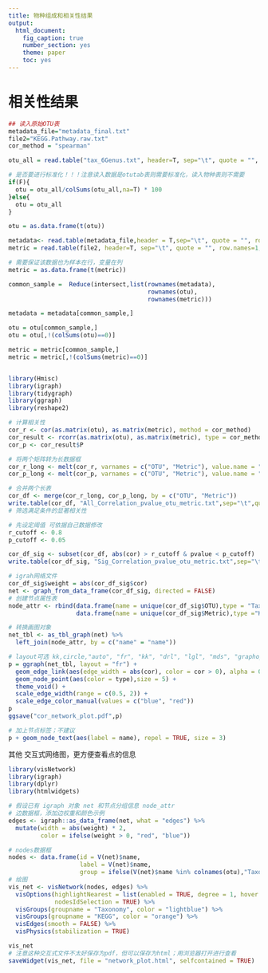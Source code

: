 ```yaml
---
title: 物种组成和相关性结果
output:
  html_document: 
    fig_caption: true
    number_section: yes
    theme: paper
    toc: yes
---
```


# 相关性结果

```r
## 读入原始OTU表
metadata_file="metadata_final.txt"
file2="KEGG.Pathway.raw.txt"
cor_method = "spearman"

otu_all = read.table("tax_6Genus.txt", header=T, sep="\t", quote = "", row.names=1, comment.char="")

# 是否要进行标准化！！！注意读入数据是otutab表则需要标准化，读入物种表则不需要
if(F){
  otu = otu_all/colSums(otu_all,na=T) * 100
}else{
  otu = otu_all
}

otu = as.data.frame(t(otu))

metadata<- read.table(metadata_file,header = T,sep="\t", quote = "", row.names=1, comment.char="")
metric = read.table(file2, header=T, sep="\t", quote = "", row.names=1, comment.char="")

# 需要保证该数据也为样本在行，变量在列
metric = as.data.frame(t(metric))

common_sample =  Reduce(intersect,list(rownames(metadata),
                                       rownames(otu),
                                       rownames(metric)))

metadata = metadata[common_sample,]

otu = otu[common_sample,]
otu = otu[,!(colSums(otu)==0)]

metric = metric[common_sample,]
metric = metric[,!(colSums(metric)==0)]


library(Hmisc) 
library(igraph)
library(tidygraph)
library(ggraph)
library(reshape2)

# 计算相关性
cor_r <- cor(as.matrix(otu), as.matrix(metric), method = cor_method)
cor_result <- rcorr(as.matrix(otu), as.matrix(metric), type = cor_method)
cor_p <- cor_result$P  

# 将两个矩阵转为长数据框
cor_r_long <- melt(cor_r, varnames = c("OTU", "Metric"), value.name = "cor")
cor_p_long <- melt(cor_p, varnames = c("OTU", "Metric"), value.name = "pvalue")

# 合并两个长表
cor_df <- merge(cor_r_long, cor_p_long, by = c("OTU", "Metric"))
write.table(cor_df, "All_Correlation_pvalue_otu_metric.txt",sep="\t",quote=F, row.names = T, col.names = T)
# 筛选满足条件的显著相关性

# 先设定阈值 可依据自己数据修改
r_cutoff <- 0.8
p_cutoff <- 0.05

cor_df_sig <- subset(cor_df, abs(cor) > r_cutoff & pvalue < p_cutoff)
write.table(cor_df_sig, "Sig_Correlation_pvalue_otu_metric.txt",sep="\t",quote=F, row.names = T, col.names = T)

# igrah网络文件
cor_df_sig$weight = abs(cor_df_sig$cor)
net <- graph_from_data_frame(cor_df_sig, directed = FALSE)
# 创建节点属性表
node_attr <- rbind(data.frame(name = unique(cor_df_sig$OTU),type = "Taxonomy"),
                   data.frame(name = unique(cor_df_sig$Metric),type ="KEGG"))

# 转换画图对象
net_tbl <- as_tbl_graph(net) %>%
  left_join(node_attr, by = c("name" = "name"))

# layout可选 kk,circle,"auto", "fr", "kk", "drl", "lgl", "mds", "graphopt", "linear", "star"
p = ggraph(net_tbl, layout = "fr") +  
  geom_edge_link(aes(edge_width = abs(cor), color = cor > 0), alpha = 0.8) +
  geom_node_point(aes(color = type),size = 5) +
  theme_void() +
  scale_edge_width(range = c(0.5, 2)) +
  scale_edge_color_manual(values = c("blue", "red"))
p
ggsave("cor_network_plot.pdf",p)

# 加上节点标签；不建议
p + geom_node_text(aes(label = name), repel = TRUE, size = 3)
```

其他 交互式网络图，更方便查看点的信息

```r
library(visNetwork)
library(igraph)
library(dplyr)
library(htmlwidgets)

# 假设已有 igraph 对象 net 和节点分组信息 node_attr
# 边数据框，添加边权重和颜色示例
edges <- igraph::as_data_frame(net, what = "edges") %>%
  mutate(width = abs(weight) * 2,
         color = ifelse(weight > 0, "red", "blue"))

# nodes数据框
nodes <- data.frame(id = V(net)$name,
                    label = V(net)$name,
                    group = ifelse(V(net)$name %in% colnames(otu),"Taxonomy","KEGG"))
# 绘图
vis_net <- visNetwork(nodes, edges) %>%
  visOptions(highlightNearest = list(enabled = TRUE, degree = 1, hover = TRUE),
             nodesIdSelection = TRUE) %>%
  visGroups(groupname = "Taxonomy", color = "lightblue") %>%
  visGroups(groupname = "KEGG", color = "orange") %>%
  visEdges(smooth = FALSE) %>%
  visPhysics(stabilization = TRUE)

vis_net
# 注意这种交互式文件不太好保存为pdf，但可以保存为html；用浏览器打开进行查看
saveWidget(vis_net, file = "network_plot.html", selfcontained = TRUE)
```
